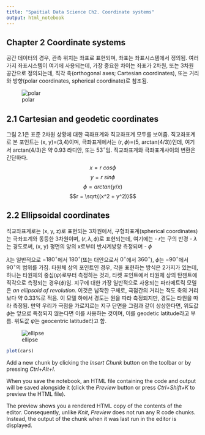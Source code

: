 ```yaml
---
title: "Spaitial Data Science Ch2. Coordinate systems"
output: html_notebook
---
```


## Chapter 2 Coordinate systems
공간 데이터의 경우, 관측 위치는 좌표로 표현되며, 좌표는 좌표시스템에서 정의됨. 여러가지 좌표시스템이 여기에 사용되는데, 가장 중요한 차이는 좌표가 2차원, 또는 3차원 공간으로 정의되는데, 직각 축(orthogonal axes; Cartesian coordinates), 또는 거리와 방향(polar coordinates, spherical coordinate)로 참조됨.

![polar](./figures/polar-1.png)

## 2.1 Cartesian and geodetic coordinates
그림 2.1은 표준 2차원 상황에 대한 극좌표계와 직교좌표계 모두를 보여줌. 직교좌표계로 본 포인트는 (x, y)=(3,4)이며, 극좌표계에서는 $(r, \phi)$=(5, arctan(4/3))인데, 여기서 arctan(4/3)은 약 0.93 라디안, 또는 $53^{\circ}$임. 
직교좌표계와 극좌표계사이의 변환은 간단하다.
$$x=r\ cos\phi$$
$$y = r\ sin\phi$$
$$\phi = arctan(y/x)$$
$$r = \sqrt{(x^2 + y^2)}$$

## 2.2 Ellipsoidal coordinates
직교좌표계로는 (x, y, z)로 표현되는 3차원에서, 구형좌표계(spherical coordinates)는 극좌표계와 동등한 3차원이며, $(r, \lambda, \phi)$로 표현되는데, 
여기에는
- $r$는 구의 반경
- $\lambda$는 경도로써, (x, y) 평면의 양의 x로부터 반시계방향 측정되며
- $\phi$

$\lambda$는 일반적으로 $-180^\circ$에서 $180^\circ$(또는 대안으로서 $0^\circ$에서 $360^\circ$), $\phi$는 $-90^\circ$에서 $90^\circ$의 범위를 가짐.
타원체 상의 포인트인 경우, 각을 표현하는 방식은 2가지가 있는데, 하나는 타원체의 중심($\psi$)로부터 측정하는 것과, 타켓 포인트에서 타원체 상의 탄젠트에 직각으로 측정되는 경우($\phi$)임.
지구에 대한 가장 일반적으로 사용되는 파라메트릭 모델은 *an ellipsoid of revolution*. 이것은 납작한 구체로, 극점간의 거리는 적도 축의 거리보다 약 0.33%로 적음. 이 모델 하에서 경도는 원을 따라 측정되지만, 경도는 타원을 따라 측정됨. 만약 우리가 극점을 가로지르는 지구 단면을 그림과 같이 상상한다면, 위도값 $\phi$는 앞으로 특정되지 않는다면 이를 사용하는 것이며, 이를 geodetic latitude라고 부름. 위도값 $\psi$는 geocentric latitude라고 함. 

![ellipse](./figures/ellipse-1.png)


```r
plot(cars)
```

Add a new chunk by clicking the *Insert Chunk* button on the toolbar or by pressing *Ctrl+Alt+I*.

When you save the notebook, an HTML file containing the code and output will be saved alongside it (click the *Preview* button or press *Ctrl+Shift+K* to preview the HTML file).

The preview shows you a rendered HTML copy of the contents of the editor. Consequently, unlike *Knit*, *Preview* does not run any R code chunks. Instead, the output of the chunk when it was last run in the editor is displayed.
